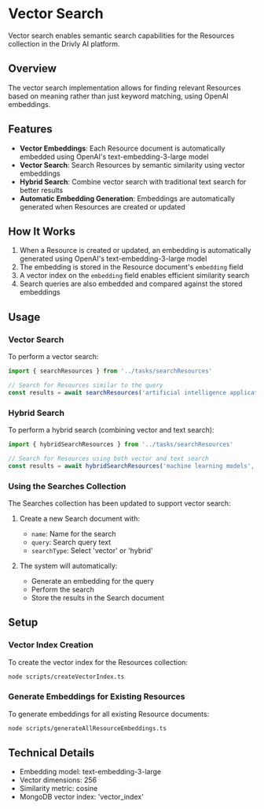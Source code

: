 # Vector Search

Vector search enables semantic search capabilities for the Resources collection in the Drivly AI platform.

## Overview

The vector search implementation allows for finding relevant Resources based on meaning rather than just keyword matching, using OpenAI embeddings.

## Features

- **Vector Embeddings**: Each Resource document is automatically embedded using OpenAI's text-embedding-3-large model
- **Vector Search**: Search Resources by semantic similarity using vector embeddings
- **Hybrid Search**: Combine vector search with traditional text search for better results
- **Automatic Embedding Generation**: Embeddings are automatically generated when Resources are created or updated

## How It Works

1. When a Resource is created or updated, an embedding is automatically generated using OpenAI's text-embedding-3-large model
2. The embedding is stored in the Resource document's `embedding` field
3. A vector index on the `embedding` field enables efficient similarity search
4. Search queries are also embedded and compared against the stored embeddings

## Usage

### Vector Search

To perform a vector search:

```typescript
import { searchResources } from '../tasks/searchResources'

// Search for Resources similar to the query
const results = await searchResources('artificial intelligence applications', 10)
```

### Hybrid Search

To perform a hybrid search (combining vector and text search):

```typescript
import { hybridSearchResources } from '../tasks/searchResources'

// Search for Resources using both vector and text search
const results = await hybridSearchResources('machine learning models', 10)
```

### Using the Searches Collection

The Searches collection has been updated to support vector search:

1. Create a new Search document with:

   - `name`: Name for the search
   - `query`: Search query text
   - `searchType`: Select 'vector' or 'hybrid'

2. The system will automatically:
   - Generate an embedding for the query
   - Perform the search
   - Store the results in the Search document

## Setup

### Vector Index Creation

To create the vector index for the Resources collection:

```bash
node scripts/createVectorIndex.ts
```

### Generate Embeddings for Existing Resources

To generate embeddings for all existing Resource documents:

```bash
node scripts/generateAllResourceEmbeddings.ts
```

## Technical Details

- Embedding model: text-embedding-3-large
- Vector dimensions: 256
- Similarity metric: cosine
- MongoDB vector index: 'vector_index'
